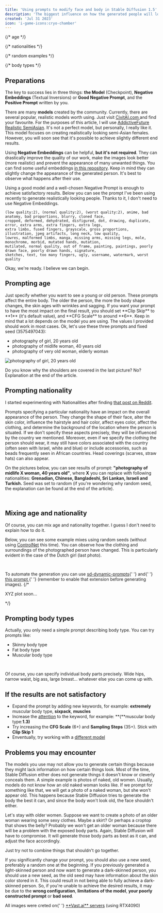 ```yaml
---
title: 'Using prompts to modify face and body in Stable Diffusion 1.5'
description: 'The biggest influence on how the generated people will look comes from the model we use and our well-written prompts. We can modify the face, body, and clothing by using simple prompts. In this article I will describe how to modify the face and body without using Loras, Positive Textual Inversions, ControlNet, etc. Just pure prompts.'
created: 'Jul 31 2023'
icon: 'i-game-icons:cryo-chamber'
---
```



{/* age */}

{/* nationalities */}

{/* random examples */}

{/* body types */}

## Preparations

The key to success lies in three things: **the Model** (Checkpoint), **Negative Embeddings** (Textual Inversions) or **Good Negative Prompt**, and the **Positive Prompt** written by you.

There are many **models** created by the community.
Currently, there are several popular, realistic models worth using. Just visit <a href="https://civitai.com/models?ref_code=ADD-THI">CivitAI.com </a> and find your favourite.
For the purposes of this article, I will use <a href="https://civitai.com/models/94725/addictivefuturerealisticsemiasian?ref_code=ADD-THI">AddictiveFuture Realistic SemiAsian</a>.
It's not a perfect model, but personally, I really like it.
This model focuses on creating realistically looking semi-Asian females.
However, you will soon see that it's possible to achieve slightly different end results.

Using **Negative Embeddings** can be helpful, **but it's not required**.
They can drastically improve the quality of our work, make the images look better (more realistic) and prevent the appearance of many unwanted things.
You can find some useful embeddings [in this repository](https://huggingface.co/datasets/AddictiveFuture/sd-negative-embeddings/tree/main).
Keep in mind they can slightly change the appearance of the generated person. It's best to observe what happens after their use.

Using a good model and a well-chosen Negative Prompt is enough to achieve satisfactory results.
Below you can see the prompt I've been using recently to generate realistically looking people. Thanks to it, I don't need to use Negative Embeddings.

```
(low quality:2), (normal quality:2), (worst quality:2), anime, bad anatomy, bad proportions, blurry, cloned face,
cropped, deformed, dehydrated, disfigured, dot, drawing, duplicate, error, extra arms, extra fingers, extra legs,
extra limbs, fused fingers, grayscale, gross proportions, illustration, jpeg artifacts, long neck, low quality,
lowres, malformed limbs, manga, missing arms, missing legs, mole, monochrome, morbid, mutated hands, mutation,
mutilated, normal quality, out of frame, painting, paintings, poorly drawn face, poorly drawn hands, signature,
sketches, text, too many fingers, ugly, username, watermark, worst quality
```

Okay, we're ready. I believe we can begin.

## Prompting age

<p>
  Just specify whether you want to see a young or old person. These prompts affect the entire body. The older the
  person, the more the body shape changes, the skin ages with wrinkles and sagging. If you want your prompt to have the
  most impact on the final result, you should set **Clip Skip** to **1** (it's default value), and **CFG Scale** to
  around **6**. Keep in mind that a lot depends on the model you are using. The values I provided should work in most
  cases. Ok, let's use these three prompts and fixed seed (3575497043):
</p>


- photography of girl, 20 years old
- photography of midlife woman, 40 years old
- photography of very old woman, elderly woman


<div className='flex flex-wrap justify-between'>
  <Image
    class='flex-1 max-w-33% h-auto'
    src={img01}
    alt='photography of girl, 20 years old'
    title='photography of girl, 20 years old'
  />
  <Image
    class='flex-1 max-w-33% h-auto'
    src={img02}
    alt=''
    title='photography of midlife woman, 40 years old'
  />
  <Image
    class='flex-1 max-w-33% h-auto'
    src={img03}
    alt=''
    title='photography of very old woman, elderly woman'
  />
</div>

<p className='op-half'>
  Do you know why the shoulders are covered in the last picture? No? Explanation at the end of the article.
</p>

## Prompting nationality

I started experimenting with Nationalities after finding <a href="https://www.reddit.com/r/StableDiffusion/comments/13oea0i/photorealistic_portraits_of_200_ethinicities/">that post on Reddit</a>.

Prompts specifying a particular nationality have an impact on the overall appearance of the person.
They change the shape of their face, alter the skin color, influence the hairstyle and hair color, affect eyes color,
affect the clothing, and determine the background of the location where the person is situated.
If we don't specify these aspects precisely, they will be influenced by the country we mentioned.
Moreover, even if we specify the clothing the person should wear,
it may still have colors associated with the country (often seen with Israel, white and blue) or include accessories,
such as beads frequently seen in African countries.
Head coverings (scarves, straw hats) can also appear.

On the pictures below, you can see results of prompt: **"photography of midlife X woman, 40 years old"**, where **X** you can replace with following nationalities: **Grenadian, Chinese, Bangladeshi, Sri Lankan, Israeli and Turkish.** Seed was set to random (if you're wondering why random seed, the explanation can be found at the end of the article).

<div className='flex flex-wrap justify-between'>
  <Image class='flex-1 max-w-33% h-auto' src={img04} alt='' title='Image of Grenadian woman' />
  <Image class='flex-1 max-w-33% h-auto' src={img05} alt='' title='Image of Chinese woman' />
  <Image class='flex-1 max-w-33% h-auto' src={img06} alt='' title='Image of Bangladeshi woman' />
  <Image class='flex-1 max-w-33% h-auto' src={img07} alt='' title='Image of Sri Lankan woman' />
  <Image class='flex-1 max-w-33% h-auto' src={img08} alt='' title='Image of Israeli woman' />
  <Image class='flex-1 max-w-33% h-auto' src={img09} alt='' title='Image of Turkish woman' />
</div>

## Mixing age and nationality

Of course, you can mix age and nationality together. I guess I don't need to explain how to do it.

Below, you can see some example mixes using random seeds (without using <a href="https://github.com/lllyasviel/ControlNet">ControlNet</a> this time).
You can observe how the clothing and surroundings of the photographed person have changed. This is particularly evident in the case of the Dutch girl (last photo).

<div className='flex flex-wrap justify-between'>
  <Image class='flex-1 max-w-33% h-auto m-b-4px' src={img10} alt='' />
  <Image class='flex-1 max-w-33% h-auto m-b-4px' src={img11} alt='' />
  <Image class='flex-1 max-w-33% h-auto m-b-4px' src={img12} alt='' />
  <Image class='flex-1 max-w-33% h-auto m-b-4px' src={img13} alt='' />
  <Image class='flex-1 max-w-33% h-auto m-b-4px' src={img14} alt='' />
  <Image class='flex-1 max-w-33% h-auto m-b-4px' src={img15} alt='' />
</div>

<p className='op50'>
  To automate the generation you can use <a href='https://github.com/adieyal/sd-dynamic-prompts'>sd-dynamic-prompts</a>{' '}
  and{' '}
  <a href='https://gist.githubusercontent.com/AddictiveFuture/0129d5e4927ed54806c25e01e62f9032/raw/d089bfd6841930000fd066ff7fd382e21e8c8ab8/prompt.txt'>
    this prompt
  </a>{' '}
  (remember to enable that extension before generating images).
  {/* <p>XYZ plot soon...</p> */}
</p>

## Prompting body types

Actually, you only need a simple prompt describing body type. You can try prompts like:

<ul>
  <li>Skinny body type</li>
  <li>Fat body type</li>
  <li>Muscular body type</li>
</ul>

<div className='flex flex-wrap justify-between'>
  <Image class='flex-1 max-w-33% h-auto m-b-4px' src={img16} alt='' title='Image of skinny body type' />
  <Image class='flex-1 max-w-33% h-auto m-b-4px' src={img17} alt='' title='Image of fat body type' />
  <Image class='flex-1 max-w-33% h-auto m-b-4px' src={img18} alt='' title='Image of muscular body type' />
</div>

Of course, you can specify individual body parts precisely.
Wide hips, narrow waist, big ass, large breast... whatever else you can come up with.

## If the results are not satisfactory

- Expand the prompt by adding new keywords, for example: **extremely** muscular body type, **sixpack**, **muscles**
- Increase the [attention](https://github.com/AUTOMATIC1111/stable-diffusion-webui/wiki/Features#attentionemphasis) to the keyword, for example: **(**muscular body type:**1.3)**
- Try increasing the **CFG Scale** (6+) and **Sampling Steps** (35+). Stick with **Clip Skip 1**
- Enventually, try working with a <a href='https://civitai.com/models?ref_code=ADD-THI'>different model</a>

## Problems you may encounter

The models you use may not allow you to generate certain things because they might lack information on how certain things look.
Most of the time, Stable Diffusion either does not generate things it doesn't know or cleverly conceals them.
A simple example is photos of naked, old women. Usually, models do not know how an old naked woman looks like.
If we prompt for something like that, we will get a photo of a naked woman, but she won't appear old.
This happens because Stable Diffusion tries to generate the body the best it can, and since the body won't look old, the face shouldn't either.

Let's stay with older women.
Suppose we want to create a photo of an older woman wearing some sexy clothes. Maybe a skirt? Or perhaps a croptop that shows the belly?
Probably we won't get an older woman because there will be a problem with the exposed body parts.
Again, Stable Diffusion will have to compromise. It will generate those body parts as best as it can, and adjust the face accordingly.

Just try not to combine things that shouldn't go together.

If you significantly change your prompt, you should also use a new seed, preferably a random one at the beginning.
If you previously generated a light-skinned person and now want to generate a dark-skinned person, you should use a new seed, as the old seed may have information about the skin color stored in it.
This could result in not being able to fully achieve a dark-skinned person.
So, if you're unable to achieve the desired results, it may be due to the **wrong configuration**, **limitations of the model**, **your poorly constructed prompt** or **bad seed**.

<p className='op50'>
  All images were creted on{' '}
  <a href='https://cloud.vast.ai/?ref_id=62878&creator_id=42512&name=null'>**Vast.ai** servers</a> (using RTX4090)
</p>
